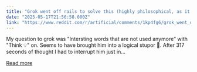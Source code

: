 ```yaml
---
title: "Grok went off rails to solve this (highly philosophical, as it seems) problem"
date: "2025-05-17T21:56:58.000Z"
link: "https://www.reddit.com/r/artificial/comments/1kp4fg6/grok_went_off_rails_to_solve_this_highly/"
---
```


My question to grok was "Intersting words that are not used anymore" with "Think 💡" on. Seems to have brought him into a logical stupor 🤷. After 317 seconds of thought I had to interrupt him just in...

[Read more](https://www.reddit.com/r/artificial/comments/1kp4fg6/grok_went_off_rails_to_solve_this_highly/)
